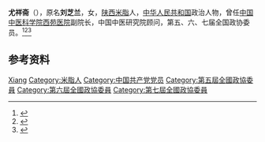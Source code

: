 {{Otheruses|other=名为刘芝兰的其他人物|刘芝兰}}

'''尤祥斋'''（{{bd|1912年||2006年|9月18日|}}），原名'''刘芝兰'''，女，[[陕西|陕西]][[米脂|米脂]]人，[[中华人民共和国|中华人民共和国]]政治人物，曾任[[中国中医科学院西苑医院|中国中医科学院西苑医院]]副院长，中国中医研究院顾问，第五、六、七届全国政协委员。<ref>{{Cite book|title=历届全国政协委员人名辞典|author=|publisher=中国国际广播出版社|year=1996|isbn=9787507813746|location=北京|pages=286}}</ref><ref>{{Cite book|title=中华人民共和国职官志|author=何虎生, 李耀东, 向常福主编|publisher=中国社会出版社|year=2003|isbn=9787800883934|location=北京|pages=}}</ref><ref>{{Cite book|title=中国妇女名人录|author=薛维维; 慕群|publisher=陕西人民出版社|year=1988|isbn=|location=西安|pages=}}</ref>

== 参考资料 ==
{{reflist}}

{{中国人物小作品}}

{{Authority control}}
{{DEFAULTSORT:You尤}}
[[Category:尤姓|Xiang]]
[[Category:米脂人|Category:米脂人]]
[[Category:中国共产党党员|Category:中国共产党党员]]
[[Category:第五屆全國政協委員|Category:第五屆全國政協委員]]
[[Category:第六屆全國政協委員|Category:第六屆全國政協委員]]
[[Category:第七屆全國政協委員|Category:第七屆全國政協委員]]